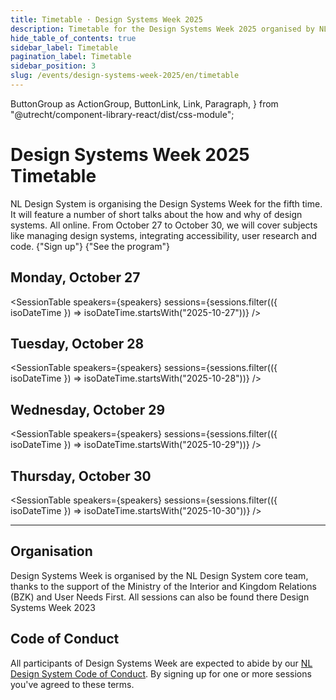 ```yaml
---
title: Timetable · Design Systems Week 2025
description: Timetable for the Design Systems Week 2025 organised by NL Design System
hide_table_of_contents: true
sidebar_label: Timetable
pagination_label: Timetable
sidebar_position: 3
slug: /events/design-systems-week-2025/en/timetable
---
```


  ButtonGroup as ActionGroup,
  ButtonLink,
  Link,
  Paragraph,
} from "@utrecht/component-library-react/dist/css-module";

# Design Systems Week 2025 Timetable

<Paragraph lead>
  NL Design System is organising the Design Systems Week for the fifth time. It will feature a number of short talks
  about the how and why of design systems. All online. From October 27 to October 30, we will cover subjects like
  managing design systems, integrating accessibility, user research and code.
</Paragraph>

<ActionGroup>
  <ButtonLink href="/events/design-systems-week/en/sign-up" appearance="primary-action-button">
    {"Sign up"}
    <IconChevronRight />
  </ButtonLink>
  <ButtonLink href="/events/design-systems-week-2025/en/program" appearance="secondary-action-button">
    {"See the program"}
    <IconChevronRight />
  </ButtonLink>
</ActionGroup>

## Monday, October 27

<SessionTable
  speakers={speakers}
  sessions={sessions.filter(({ isoDateTime }) => isoDateTime.startsWith("2025-10-27"))}
/>

## Tuesday, October 28

<SessionTable
  speakers={speakers}
  sessions={sessions.filter(({ isoDateTime }) => isoDateTime.startsWith("2025-10-28"))}
/>

## Wednesday, October 29

<SessionTable
  speakers={speakers}
  sessions={sessions.filter(({ isoDateTime }) => isoDateTime.startsWith("2025-10-29"))}
/>

## Thursday, October 30

<SessionTable
  speakers={speakers}
  sessions={sessions.filter(({ isoDateTime }) => isoDateTime.startsWith("2025-10-30"))}
/>

<hr></hr>

## Organisation

Design Systems Week is organised by the NL Design System core team, thanks to the support of the Ministry of the Interior and Kingdom Relations (BZK) and <Link href="https://international.gebruikercentraal.nl">User Needs First</Link>. All sessions can also be found there <Link href="https://international.gebruikercentraal.nl/design-systems-week-2023/">Design Systems Week 2023</Link>

## Code of Conduct

All participants of Design Systems Week are expected to abide by our [NL Design System Code of Conduct](https://github.com/nl-design-system/.github/blob/main/CODE_OF_CONDUCT.md). By signing up for one or more sessions you've agreed to these terms.
